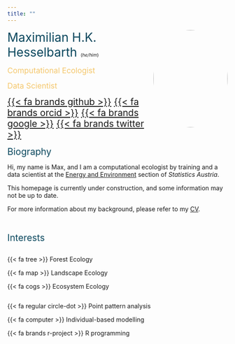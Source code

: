```yaml
---
title: ""
---
```


<img src="images/portrait.jpg" style="width:170px; height:223px; border-radius:50%; float:right;">

<span style="color:#0A475D;font-size:200%;"> Maximilian H.K. Hesselbarth </span>
<span style="font-size:75%;"> (_he/him_) </span>

<span style="color:#F4C76D;font-size:125%;"> Computational Ecologist </span>

<span style="color:#F4C76D;font-size:125%;"> Data Scientist </span>

<span style="font-size:150%"> [{{< fa brands github >}}](https://github.com/mhesselbarth) </span>
<span style="font-size:150%"> [{{< fa brands orcid >}}](https://orcid.org/0000-0003-1125-9918) </span>
<span style="font-size:150%"> [{{< fa brands google >}}](https://scholar.google.com/citations?hl=en&user=PNMHIXAAAAAJ) </span>
<span style="font-size:150%"> [{{< fa brands twitter >}}](https://twitter.com/mhkhesselbarth) </span>

<span style="color:#0A475D;font-size:150%"> Biography </span>

Hi, my name is Max, and I am a computational ecologist by training and a data scientist at the [Energy and Environment](https://www.statistik.at/en/statistics/energy-and-environment) section of _Statistics Austria_.

This homepage is currently under construction, and some information may not be up to date.

<!-- I am particularly interested in ecological modeling, with a focus on the spatially explicit nature of most ecological processes. My research primarily focuses on using spatial patterns to infer underlying ecological processes. I specialize in spatial point pattern analysis, individual-based modeling, and various other computational modeling techniques. -->

<!-- This work has fostered my general interest in programming, especially in the R language. -->

<!-- Previously, I held positions in the [_Biodiversity, Ecology, and Conservation Group_](https://iiasa.ac.at/programs/bnr/bec) at the _International Institute for Applied Systems Analysis (IIASA)_, in the [_Coastal Ecology and Conservation Lab_](https://www.jacoballgeier.com/) at the _University of Michigan_, and in the [_Ecosystem Modelling Group_](https://www.uni-goettingen.de/de/102170.html) at the _University of Goettingen_. -->

For more information about my background, please refer to my [CV](CV.html).

<br>

<span style="color:#0A475D;font-size:150%"> Interests </span>

<div class="row">
  <div class="column">

  {{< fa tree >}} Forest Ecology

  {{< fa map >}} Landscape Ecology

  {{< fa cogs >}} Ecosystem Ecology

  </div>

  <div class="column">

  {{< fa regular circle-dot >}} Point pattern analysis

  {{< fa computer >}} Individual-based modelling

  {{< fa brands r-project >}} R programming

  </div>
</div>
